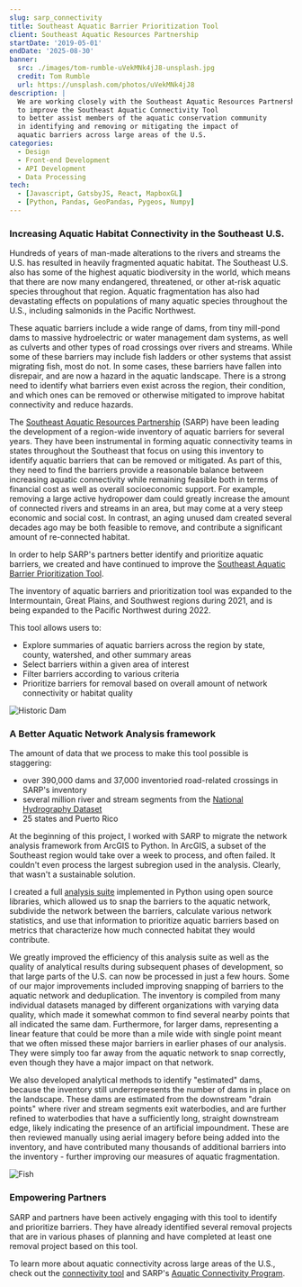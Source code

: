 ```yaml
---
slug: sarp_connectivity
title: Southeast Aquatic Barrier Prioritization Tool
client: Southeast Aquatic Resources Partnership
startDate: '2019-05-01'
endDate: '2025-08-30'
banner:
  src: ./images/tom-rumble-uVekMNk4jJ8-unsplash.jpg
  credit: Tom Rumble
  url: https://unsplash.com/photos/uVekMNk4jJ8
description: |
  We are working closely with the Southeast Aquatic Resources Partnership
  to improve the Southeast Aquatic Connectivity Tool
  to better assist members of the aquatic conservation community
  in identifying and removing or mitigating the impact of
  aquatic barriers across large areas of the U.S.
categories:
  - Design
  - Front-end Development
  - API Development
  - Data Processing
tech:
  - [Javascript, GatsbyJS, React, MapboxGL]
  - [Python, Pandas, GeoPandas, Pygeos, Numpy]
---
```


### Increasing Aquatic Habitat Connectivity in the Southeast U.S.

Hundreds of years of man-made alterations to the rivers and streams the U.S. has
resulted in heavily fragmented aquatic habitat. The Southeast U.S. also has some
of the highest aquatic biodiversity in the world, which means that there are now
many endangered, threatened, or other at-risk aquatic species throughout that
region. Aquatic fragmentation has also had devastating effects on populations of many
aquatic species throughout the U.S., including salmonids in the Pacific
Northwest.

These aquatic barriers include a wide range of dams, from tiny mill-pond dams to
massive hydroelectric or water management dam systems, as well as culverts and
other types of road crossings over rivers and streams. While some of these
barriers may include fish ladders or other systems that assist migrating fish,
most do not. In some cases, these barriers have fallen into disrepair, and are
now a hazard in the aquatic landscape. There is a strong need to identify what
barriers even exist across the region, their condition, and which ones can be
removed or otherwise mitigated to improve habitat connectivity and reduce
hazards.

The [Southeast Aquatic Resources Partnership](https://southeastaquatics.net/) (SARP)
have been leading the development of a region-wide inventory of aquatic barriers
for several years. They have been instrumental in forming aquatic connectivity
teams in states throughout the Southeast that focus on using this inventory to
identify aquatic barriers that can be removed or mitigated. As part of this, they
need to find the barriers provide a reasonable balance between increasing
aquatic connectivity while remaining feasible both in terms of financial cost as
well as overall socioeconomic support. For example, removing a large active hydropower dam
could greatly increase the amount of connected rivers and streams in an area, but
may come at a very steep economic and social cost. In contrast, an aging unused
dam created several decades ago may be both feasible to remove, and contribute
a significant amount of re-connected habitat.

In order to help SARP's partners better identify and prioritize aquatic barriers,
we created and have continued to improve the
[Southeast Aquatic Barrier Prioritization Tool](https://connectivity.sarpdata.com/).

The inventory of aquatic barriers and prioritization tool was expanded to the
Intermountain, Great Plains, and Southwest regions during 2021, and is being
expanded to the Pacific Northwest during 2022.

This tool allows users to:

- Explore summaries of aquatic barriers across the region by state, county, watershed, and other summary areas
- Select barriers within a given area of interest
- Filter barriers according to various criteria
- Prioritize barriers for removal based on overall amount of network connectivity or habitat quality

![Historic Dam](./images/anton-khmelnitsky-Hc4v7w0StzE-unsplash.jpg 'Historic Dam | Photo by Anton Khmelnitsky on Unsplash')

<!-- https://unsplash.com/photos/Hc4v7w0StzE -->

### A Better Aquatic Network Analysis framework

The amount of data that we process to make this tool possible is staggering:

- over 390,000 dams and 37,000 inventoried road-related crossings in SARP's inventory
- several million river and stream segments from the [National Hydrography Dataset](https://www.usgs.gov/core-science-systems/ngp/national-hydrography/nhdplus-high-resolution)
- 25 states and Puerto Rico

At the beginning of this project, I worked with SARP to migrate the network
analysis framework from ArcGIS to Python. In ArcGIS, a subset of the Southeast
region would take over a week to process, and often failed. It couldn't even
process the largest subregion used in the analysis. Clearly, that wasn't a
sustainable solution.

I created a full [analysis suite](https://github.com/astutespruce/sarp-connectivity)
implemented in Python using open source libraries, which allowed us to snap the
barriers to the aquatic network, subdivide the network between the barriers,
calculate various network statistics, and use that information to prioritize
aquatic barriers based on metrics that characterize how much connected habitat
they would contribute.

We greatly improved the efficiency of this analysis suite as well as the quality
of analytical results during subsequent phases of development, so that large
parts of the U.S. can now be processed in just a few hours. Some of our major
improvements included improving snapping of barriers to the aquatic network and
deduplication. The inventory is compiled from many individual datasets managed
by different organizations with varying data quality, which made it somewhat
common to find several nearby points that all indicated the same dam.
Furthermore, for larger dams, representing a linear feature that could be more
than a mile wide with single point meant that we often missed these major
barriers in earlier phases of our analysis. They were simply too far away from
the aquatic network to snap correctly, even though they have a major impact on
that network.

We also developed analytical methods to identify "estimated" dams, because the
inventory still underrepresents the number of dams in place on the landscape.
These dams are estimated from the downstream "drain points" where river and
stream segments exit waterbodies, and are further refined to waterbodies that have
a sufficiently long, straight downstream edge, likely indicating the presence
of an artificial impoundment. These are then reviewed manually using aerial imagery
before being added into the inventory, and have contributed many thousands of
additional barriers into the inventory - further improving our measures of
aquatic fragmentation.

![Fish](./images/mark-huigen-4xDc1vZAB_0-unsplash.jpg 'Photo by Mark Huigen on Unsplash')

<!-- https://unsplash.com/photos/4xDc1vZAB_0 -->

### Empowering Partners

SARP and partners have been actively engaging with this tool to identify and prioritize barriers.
They have already identified several removal projects that are in various phases
of planning and have completed at least one removal project based on this tool.

To learn more about aquatic connectivity across large areas of the U.S., check out the
[connectivity tool](https://connectivity.sarpdata.com/) and SARP's
[Aquatic Connectivity Program](https://southeastaquatics.net/sarps-programs/southeast-aquatic-connectivity-assessment-program-seacap).
